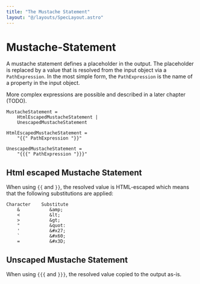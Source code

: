 ```yaml
---
title: "The Mustache Statement"
layout: "@/layouts/SpecLayout.astro"
---
```


# Mustache-Statement

A mustache statement defines a placeholder in the output. The placeholder is replaced by a value that is resolved from the input object
via a `PathExpression`. In the most simple form, the `PathExpression` is the name of a property in the input object.

More complex expressions are possible and described in a later chapter (TODO).

```
MustacheStatement =
    HtmlEscapedMustacheStatement |
    UnescapedMustacheStatement

HtmlEscapedMustacheStatement =
    "{{" PathExpression "}}"

UnescapedMustacheStatement =
    "{{{" PathExpression "}}}"
```

## Html escaped Mustache Statement

When using `{{` and `}}`, the resolved value is HTML-escaped which means that the following substitutions are applied:

```
Character    Substitute
    &           &amp;
    <           &lt;
    >           &gt;
    "           &quot:
    '           &#x27;
    `           &#x60;
    =           &#x3D;
```

[](./html-escaped-mustache.hb-spec.json)

## Unscaped Mustache Statement

When using `{{{` and `}}}`, the resolved value copied to the output as-is.

[](./unescaped-mustache.hb-spec.json)
